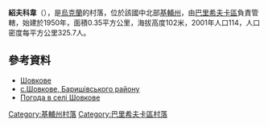 {{coord|50|19|52|N|31|18|28|E|scale:30000|display=title}}

'''紹夫科韋'''（{{lang-uk|Шовкове}}），是[[烏克蘭|烏克蘭]]的村落，位於該國中北部[[基輔州|基輔州]]，由[[巴里希夫卡區|巴里希夫卡區]]負責管轄，始建於1950年，面積0.35平方公里，海拔高度102米，2001年人口114，人口密度每平方公里325.7人。

==參考資料==
* [http://gska2.rada.gov.ua/pls/z7502/A005?rdat1=06.02.2010&rf7571=14976 Шовкове]{{dead link|date=2018年4月 |bot=InternetArchiveBot |fix-attempted=yes }}
* [https://web.archive.org/web/20100119211735/http://baryshivka.kiev.ua/ с.Шовкове, Баришівського району]  {{ref-uk}}
* [http://weather.in.ua/ua/kievskaja/29100 Погода в селі Шовкове] {{Wayback|url=http://weather.in.ua/ua/kievskaja/29100 |date=20170615232021 }}

{{DEFAULTSORT:Шовкове}}
[[Category:基輔州村落|Category:基輔州村落]]
[[Category:巴里希夫卡區村落|Category:巴里希夫卡區村落]]


{{Kiev-geo-stub}}